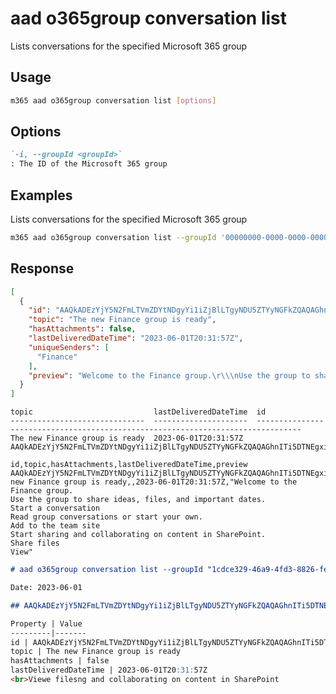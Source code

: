 
# aad o365group conversation list

Lists conversations for the specified Microsoft 365 group

## Usage

```sh
m365 aad o365group conversation list [options]
```

## Options

```md definition-list
`-i, --groupId <groupId>`
: The ID of the Microsoft 365 group
```

<Global />

## Examples

Lists conversations for the specified Microsoft 365 group

```sh
m365 aad o365group conversation list --groupId '00000000-0000-0000-0000-000000000000'
```

## Response

<Tabs>
  <TabItem value="JSON">

  ```json
  [
    {
      "id": "AAQkADEzYjY5N2FmLTVmZDYtNDgyYi1iZjBlLTgyNDU5ZTYyNGFkZQAQAGhnITi5DTNEgxisPwMQu74=",
      "topic": "The new Finance group is ready",
      "hasAttachments": false,
      "lastDeliveredDateTime": "2023-06-01T20:31:57Z",
      "uniqueSenders": [
        "Finance"
      ],
      "preview": "Welcome to the Finance group.\r\\\nUse the group to share ideas, files, and important dates.\r\\\nStart a conversation\r\\\nRead group conversations or start your own.\r\\\nAdd to the team site\r\\\nStart sharing and collaborating on content in SharePoint.\r\\\nShare files\r\\\nView"
    }
  ]
  ```

  </TabItem>
  <TabItem value="Text">

  ```text
  topic                           lastDeliveredDateTime  id
  ------------------------------  ---------------------  --------------------------------------------------------------------------------
  The new Finance group is ready  2023-06-01T20:31:57Z   AAQkADEzYjY5N2FmLTVmZDYtNDgyYi1iZjBlLTgyNDU5ZTYyNGFkZQAQAGhnITi5DTNEgxisPwMQu74=
  ```

  </TabItem>
  <TabItem value="CSV">

  ```csv
  id,topic,hasAttachments,lastDeliveredDateTime,preview
  AAQkADEzYjY5N2FmLTVmZDYtNDgyYi1iZjBlLTgyNDU5ZTYyNGFkZQAQAGhnITi5DTNEgxisPwMQu74=,The new Finance group is ready,,2023-06-01T20:31:57Z,"Welcome to the Finance group.
  Use the group to share ideas, files, and important dates.
  Start a conversation
  Read group conversations or start your own.
  Add to the team site
  Start sharing and collaborating on content in SharePoint.
  Share files
  View"
  ```

  </TabItem>
  <TabItem value="Markdown">

  ```md
  # aad o365group conversation list --groupId "1cdce329-46a9-4fd3-8826-fe6587d25a8c"

  Date: 2023-06-01

  ## AAQkADEzYjY5N2FmLTVmZDYtNDgyYi1iZjBlLTgyNDU5ZTYyNGFkZQAQAGhnITi5DTNEgxisPwMQu74=

  Property | Value
  ---------|-------
  id | AAQkADEzYjY5N2FmLTVmZDYtNDgyYi1iZjBlLTgyNDU5ZTYyNGFkZQAQAGhnITi5DTNEgxisPwMQu74=
  topic | The new Finance group is ready
  hasAttachments | false
  lastDeliveredDateTime | 2023-06-01T20:31:57Z
  <br>Viewe filesng and collaborating on content in SharePoint
  ```

  </TabItem>
</Tabs>
